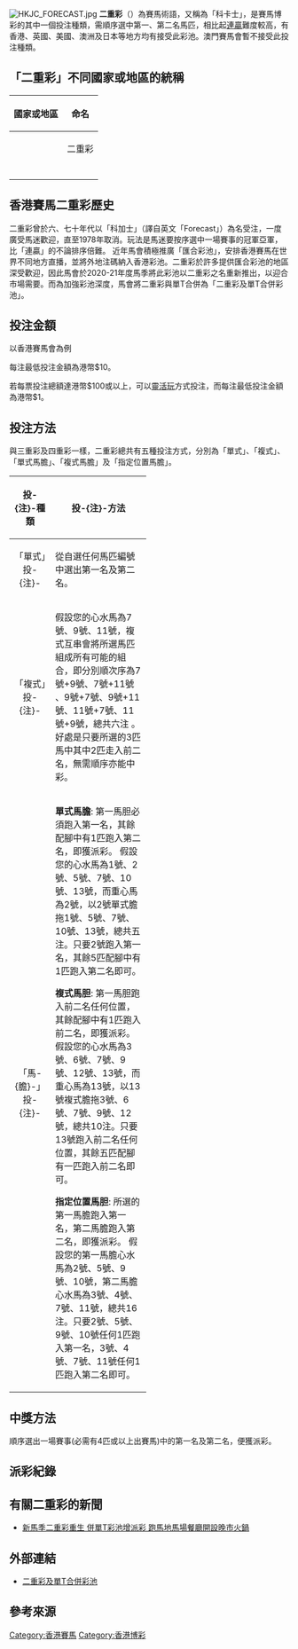 {{Fanpov|time=2021-12-25T08:41:41+00:00}}
{{NoteTA
|G1=Country
}}
[[File:HKJC_FORECAST.jpg|thumb]]
'''二重彩'''（{{lang-en|Forecast}}）為賽馬術語，又稱為「科卡士」，是賽馬博彩的其中一個投注種類，需順序選中第一、第二名馬匹，相比起[[連贏|連贏]]難度較高，有香港、英國、美國、澳洲及日本等地方均有接受此彩池。澳門賽馬會暫不接受此投注種類。

==「二重彩」不同國家或地區的統稱==
{| class="wikitable"
|-
!  國家或地區  !!  命名
|-
| {{HKG}} || style="text-align:center"| 二重彩
|-
| {{GBR}} || style="text-align:center"| {{lang|en|Exacta}}
|-
| {{USA}} || style="text-align:center"| {{lang|en|Exacta}}
|-
| {{AUS}} || style="text-align:center"| {{lang|en|Exacta}}
|-
| {{JPN}} || style="text-align:center"| {{lang|ja|馬単}}
|}

==香港賽馬二重彩歷史==
二重彩曾於六、七十年代以「科加士」（譯自英文「Forecast」）為名受注，一度廣受馬迷歡迎，直至1978年取消。玩法是馬迷要按序選中一場賽事的冠軍亞軍，比「連贏」的不論排序倍難。
近年馬會積極推廣「匯合彩池」，安排香港賽馬在世界不同地方直播，並將外地注碼納入香港彩池。二重彩於許多提供匯合彩池的地區深受歡迎，因此馬會於2020-21年度馬季將此彩池以二重彩之名重新推出，以迎合市場需要。而為加強彩池深度，馬會將二重彩與單T合併為「二重彩及單T合併彩池」。

== 投注金額 ==
以香港賽馬會為例

每注最低投注金額為港幣$10。

若每票投注總額達港幣$100或以上，可以[[靈活玩|靈活玩]]方式投注，而每注最低投注金額為港幣$1。

== 投注方法 ==
與三重彩及四重彩一樣，二重彩總共有五種投注方式，分別為「單式」、「複式」、「單式馬膽」、「複式馬膽」及「指定位置馬膽」。
{|class="wikitable" width="70%"
|- 
!width=10%|'''投-{注}-種類'''!!width=60%|'''投-{注}-方法'''
|-
|align=center|「單式」投-{注}-||從自選任何馬匹編號中選出第一名及第二名。
|-
|align=center|「複式」投-{注}-||假設您的心水馬為7號、9號、11號，複式互串會將所選馬匹組成所有可能的組合，即分別順次序為7號+9號、7號+11號 、9號+7號、9號+11號、11號+7號、11號+9號，總共六注 。好處是只要所選的3匹馬中其中2匹走入前二名，無需順序亦能中彩。
|-
|align=center|「馬-{膽}-」投-{注}-||'''單式馬膽''': 第一馬胆必須跑入第一名，其餘配腳中有1匹跑入第二名，即獲派彩。
假設您的心水馬為1號、2號、5號、7號、10號、13號，而重心馬為2號，以2號單式膽拖1號、5號、7號、10號、13號，總共五注。只要2號跑入第一名，其餘5匹配腳中有1匹跑入第二名即可。

'''複式馬胆''': 第一馬胆跑入前二名任何位置，其餘配腳中有1匹跑入前二名，即獲派彩。假設您的心水馬為3號、6號、7號、9號、12號、13號，而重心馬為13號，以13號複式膽拖3號、6號、7號、9號、12號，總共10注。只要13號跑入前二名任何位置，其餘五匹配腳有一匹跑入前二名即可。

'''指定位置馬胆''': 所選的第一馬膽跑入第一名，第二馬膽跑入第二名，即獲派彩。
假設您的第一馬膽心水馬為2號、5號、9號、10號，第二馬膽心水馬為3號、4號、7號、11號，總共16注。只要2號、5號、9號、10號任何1匹跑入第一名，3號、4號、7號、11號任何1匹跑入第二名即可。
|}

== 中獎方法 ==
順序選出一場賽事(必需有4匹或以上出賽馬)中的第一名及第二名，便獲派彩。

== 派彩紀錄 ==  




== 有關二重彩的新聞 ==
*[https://hd.stheadline.com/news/realtime/hk/1859872/%E5%8D%B3%E6%99%82-%E6%B8%AF%E8%81%9E-%E6%96%B0%E9%A6%AC%E5%AD%A3%E4%BA%8C%E9%87%8D%E5%BD%A9%E9%87%8D%E7%94%9F-%E4%BD%B5%E5%96%AET%E5%BD%A9%E6%B1%A0%E5%A2%9E%E6%B4%BE%E5%BD%A9-%E8%B7%91%E9%A6%AC%E5%9C%B0%E9%A6%AC%E5%A0%B4%E9%A4%90%E5%BB%B3%E9%96%8B%E8%A8%AD%E6%99%9A%E5%B8%82%E7%81%AB%E9%8D%8B 新馬季二重彩重生 併單T彩池增派彩 跑馬地馬場餐廳開設晚市火鍋]{{Wayback|url=https://hd.stheadline.com/news/realtime/hk/1859872/%E5%8D%B3%E6%99%82-%E6%B8%AF%E8%81%9E-%E6%96%B0%E9%A6%AC%E5%AD%A3%E4%BA%8C%E9%87%8D%E5%BD%A9%E9%87%8D%E7%94%9F-%E4%BD%B5%E5%96%AET%E5%BD%A9%E6%B1%A0%E5%A2%9E%E6%B4%BE%E5%BD%A9-%E8%B7%91%E9%A6%AC%E5%9C%B0%E9%A6%AC%E5%A0%B4%E9%A4%90%E5%BB%B3%E9%96%8B%E8%A8%AD%E6%99%9A%E5%B8%82%E7%81%AB%E9%8D%8B |date=20200831084225 }}


== 外部連結 ==
*[https://campaigns.hkjc.com/forecast-trio/ch/ 二重彩及單T合併彩池] {{Wayback|url=https://campaigns.hkjc.com/forecast-trio/ch/ |date=20210514203403 }}


== 參考來源 ==

[[Category:香港賽馬|Category:香港賽馬]]
[[Category:香港博彩|Category:香港博彩]]